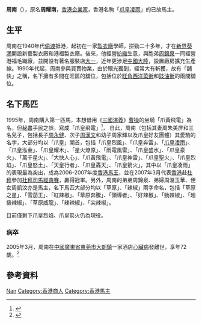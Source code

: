 {{Otheruses|other=名为周南的其他人物|周南}}
{{Notability Unreferenced |time=2012-04-01T11:54:58+00:00 }}
'''周南'''（{{bd|1933年||2005年|3月18日}}），原名'''周耀南'''，[[香港|香港]][[企業家|企業家]]，香港名駒「[[爪皇凌雨|爪皇凌雨]]」的已故馬主。

== 生平 ==
周南在1940年代[[偷渡|偷渡]]抵港，起初在一家[[製衣廠|製衣廠]]學師，拼勁二十多年，才在[[新界|新界]][[葵涌|葵涌]]開設新藝製衣廠和港福製衣廠。後來，他經營[[紡織|紡織]]生意，與胞弟[[周錦泉|周錦泉]]一同經營港福毛織廠，並開設有著名服裝店[[大一|大一]]，近年更涉足[[中國大陸|中國大陸]]，設置廠房擴充生產線。1990年代起，周南參與買賣物業，由於眼光獨到，經常大有斬獲，故有「舖俠」之稱，名下擁有多間在旺區的舖位，包括位於[[旺角|旺角]][[西洋菜街|西洋菜街]]和[[豉油街|豉油街]]的兩間舖位。

==名下馬匹==
1995年，周南購入第一匹馬，本想借用《[[三國演義|三國演義]]》[[曹操|曹操]]的坐騎「爪黃飛電」為名，但[[秘書|秘書]]手民之誤，寫成「爪皇飛電」<ref>{{Cite web |url=http://racing.on.cc/racing/new/20130819/rjnewa0002x0.html |title=爪黃飛電命名有段古 |accessdate=2013-11-04 |archive-date=2016-03-05 |archive-url=https://web.archive.org/web/20160305132130/http://racing.on.cc/racing/new/20130819/rjnewa0002x0.html |dead-url=no }}</ref>，
自此，周南（包括其妻周朱美屏和三名兒子，包括長子[[周永健|周永健]]、次子[[周漢文|周漢文]]和幼子周家輝以及爪皇好友團體）其愛駒的名字，大部分均以「爪皇」開首，包括「爪皇烈風」、「爪皇奔雷」、「[[爪皇凌雨|爪皇凌雨]]」、「爪皇泓金」、「爪皇耀木」、「星火燎原」、「雨電風雷」、「爪皇盛水」、「爪皇豪火」、「萬千星火」、「大快人心」、「爪黃飛電」、「爪皇神雷」、「爪皇聖火」、「爪皇烈焰」、「爪皇怒土」、「天皇行者」、「爪皇轟天」、「爪皇箭火」，其中以「爪皇凌雨」的表現最為突出，成為2006-2007年度[[香港馬王|香港馬王]]，並在2007年3月代表[[香港|香港]]赴[[杜拜|杜拜]]參加[[杜拜司馬經典賽|杜拜司馬經典賽]]，贏得冠軍。另外，周南的弟弟周錦泉、弟婦周溫玉華、侄女周凱汶亦是馬主，名下馬匹大部分均以「草原」、「辣椒」兩字命名，包括「草原之星」、「雪茄王」、「紅辣椒」、「草原奔騰」、「領導者」、「好辣椒」、「勁辣椒」、「超級辣椒」、「草原威龍」、「辣辣椒」、「尖辣椒」。

目前僅剩下爪皇烈焰、爪皇箭火仍為現役。

=== 病卒 ===
2005年3月，周南在[[中國|中國]][[廣東省|廣東省]][[東莞市|東莞市]][[大朗鎮|大朗鎮]]一家酒店[[心臟病|心臟病]]發離世，享年72歲。<ref>{{Cite web |url=http://www.singpao.com/20050319/local/688804.html |title=馬主周南 東莞猝死 |accessdate=2007-04-18 |archive-date=2007-05-28 |archive-url=https://web.archive.org/web/20070528173548/http://www.singpao.com/20050319/local/688804.html |dead-url=yes }}</ref>

== 參考資料 ==
{{Reflist}}

{{Authority control}}
{{DEFAULTSORT:Zhou周}}
[[Category:周姓|Nan]]
[[Category:香港商人|Category:香港商人]]
[[Category:香港馬主|Category:香港馬主]]
